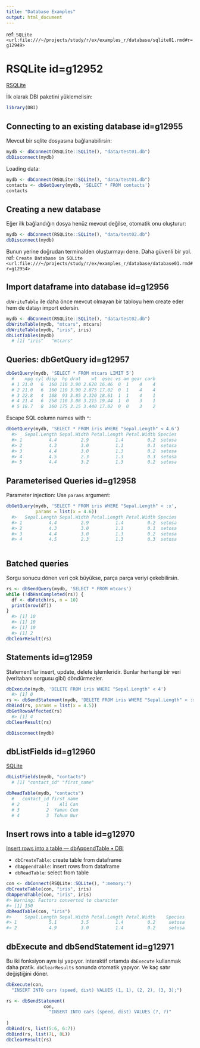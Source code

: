 ```yaml
---
title: "Database Examples"
output: html_document
---
```


ref: `SQLite <url:file:///~/projects/study/r/ex/examples_r/database/sqlite01.rmd#r=g12949>`

# RSQLite id=g12952

[RSQLite](https://cran.r-project.org/web/packages/RSQLite/vignettes/RSQLite.html)

İlk olarak DBI paketini yüklemelisin:

```r
library(DBI)
```

## Connecting to an existing database id=g12955

Mevcut bir sqlite dosyasına bağlanabilirsin:

```r
mydb <- dbConnect(RSQLite::SQLite(), "data/test01.db")
dbDisconnect(mydb)
```

Loading data:


```r
mydb <- dbConnect(RSQLite::SQLite(), "data/test01.db")
contacts <- dbGetQuery(mydb, 'SELECT * FROM contacts')
contacts
```

## Creating a new database

Eğer ilk bağlandığın dosya henüz mevcut değilse, otomatik onu oluşturur:

```r
mydb <- dbConnect(RSQLite::SQLite(), "data/test02.db")
dbDisconnect(mydb)
```

Bunun yerine doğrudan terminalden oluşturmayı dene. Daha güvenli bir yol. ref: `Create Database in SQLite <url:file:///~/projects/study/r/ex/examples_r/database/database01.rmd#r=g12954>`

## Import dataframe into database id=g12956

`dbWriteTable` ile daha önce mevcut olmayan bir tabloyu hem create eder hem de datayı import edersin.

```r
mydb <- dbConnect(RSQLite::SQLite(), "data/test02.db")
dbWriteTable(mydb, "mtcars", mtcars)
dbWriteTable(mydb, "iris", iris)
dbListTables(mydb)
  # [1] "iris"   "mtcars"
```

## Queries: dbGetQuery id=g12957

```r
dbGetQuery(mydb, 'SELECT * FROM mtcars LIMIT 5')
  #    mpg cyl disp  hp drat    wt  qsec vs am gear carb
  # 1 21.0   6  160 110 3.90 2.620 16.46  0  1    4    4
  # 2 21.0   6  160 110 3.90 2.875 17.02  0  1    4    4
  # 3 22.8   4  108  93 3.85 2.320 18.61  1  1    4    1
  # 4 21.4   6  258 110 3.08 3.215 19.44  1  0    3    1
  # 5 18.7   8  360 175 3.15 3.440 17.02  0  0    3    2
```

Escape SQL column names with `"`:
```r

dbGetQuery(mydb, 'SELECT * FROM iris WHERE "Sepal.Length" < 4.6')
  #>   Sepal.Length Sepal.Width Petal.Length Petal.Width Species
  #> 1          4.4         2.9          1.4         0.2  setosa
  #> 2          4.3         3.0          1.1         0.1  setosa
  #> 3          4.4         3.0          1.3         0.2  setosa
  #> 4          4.5         2.3          1.3         0.3  setosa
  #> 5          4.4         3.2          1.3         0.2  setosa

```

## Parameterised Queries id=g12958

Parameter injection: Use `params` argument:

```r
dbGetQuery(mydb, 'SELECT * FROM iris WHERE "Sepal.Length" < :x',
           params = list(x = 4.6))
  #>   Sepal.Length Sepal.Width Petal.Length Petal.Width Species
  #> 1          4.4         2.9          1.4         0.2  setosa
  #> 2          4.3         3.0          1.1         0.1  setosa
  #> 3          4.4         3.0          1.3         0.2  setosa
  #> 4          4.5         2.3          1.3         0.3  setosa
  
```

## Batched queries

Sorgu sonucu dönen veri çok büyükse, parça parça veriyi çekebilirsin.
```r
rs <- dbSendQuery(mydb, 'SELECT * FROM mtcars')
while (!dbHasCompleted(rs)) {
  df <- dbFetch(rs, n = 10)
  print(nrow(df))
}
  #> [1] 10
  #> [1] 10
  #> [1] 10
  #> [1] 2
dbClearResult(rs)
```

## Statements id=g12959

Statement'lar insert, update, delete işlemleridir. Bunlar herhangi bir veri (veritabanı sorgusu gibi) döndürmezler.

```r
dbExecute(mydb, 'DELETE FROM iris WHERE "Sepal.Length" < 4')
  #> [1] 0
rs <- dbSendStatement(mydb, 'DELETE FROM iris WHERE "Sepal.Length" < :x')
dbBind(rs, params = list(x = 4.5))
dbGetRowsAffected(rs)
  #> [1] 4
dbClearResult(rs)
```
```r
dbDisconnect(mydb)
```

## dbListFields id=g12960

[SQLite](https://db.rstudio.com/databases/sqlite/)
```r
dbListFields(mydb, "contacts")
  # [1] "contact_id" "first_name"
```

```r
dbReadTable(mydb, "contacts")
  #   contact_id first_name
  # 2          1    Ali Can
  # 3          2  Yaman Cem
  # 4          3  Tohum Nur
```

## Insert rows into a table id=g12970

[Insert rows into a table — dbAppendTable • DBI](https://dbi.r-dbi.org/reference/dbappendtable)

- `dbCreateTable`: create table from dataframe
- `dbAppendTable`: insert rows from dataframe
- `dbReadTable`: select from table

```r
con <- dbConnect(RSQLite::SQLite(), ":memory:")
dbCreateTable(con, "iris", iris)
dbAppendTable(con, "iris", iris)
#> Warning: Factors converted to character
#> [1] 150
dbReadTable(con, "iris")
#>     Sepal.Length Sepal.Width Petal.Length Petal.Width    Species
#> 1            5.1         3.5          1.4         0.2     setosa
#> 2            4.9         3.0          1.4         0.2     setosa
```

## dbExecute and dbSendStatement id=g12971

Bu iki fonksiyon aynı işi yapıyor. interaktif ortamda `dbExecute` kullanmak daha pratik. `dbClearResults` sonunda otomatik yapıyor. Ve kaç satır değiştiğini döner.

```r
dbExecute(con,
  "INSERT INTO cars (speed, dist) VALUES (1, 1), (2, 2), (3, 3);")
```

```r
rs <- dbSendStatement(
	          con,
	            "INSERT INTO cars (speed, dist) VALUES (?, ?)"
	          
)
dbBind(rs, list(5:6, 6:7))
dbBind(rs, list(7L, 8L))
dbClearResult(rs)
```



